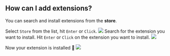 
## How can I add extensions?

You can search and install extensions from the **store**.

Select `Store` from the list, hit `Enter` or `Click`.
![](assets/images/sittly-store.png)
Search for the extension you want to install.
Hit `Enter` or `Click` on the extension you want to install.
![](assets/images/sittly-store-list.png)

Now your extension is installed 🚀
![](assets/images/sittly-select-emoji.png)
